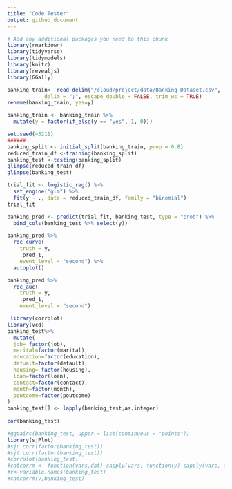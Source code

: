 ```yaml
---
title: "Code Tester"
output: github_document
---
```


```r
# Add any additional packages you need to this chunk
library(rmarkdown)
library(tidyverse)
library(tidymodels)
library(knitr)
library(revealjs)
library(GGally)
```


```r
banking_train<- read_delim("/cloud/project/data/Banking Dataset.csv",
            delim = ";", escape_double = FALSE, trim_ws = TRUE)
rename(banking_train, yes=y)
```

```r
banking_train <- banking_train %>%
  mutate(y = factor(if_else(y == "yes", 1, 0)))
```

```r

set.seed(45211)
######
banking_split <- initial_split(banking_train, prop = 0.8)
reduced_train_df <-training(banking_split)
banking_test <-testing(banking_split)
glimpse(reduced_train_df)
glimpse(banking_test)
```

```r
trial_fit <- logistic_reg() %>%
  set_engine("glm") %>%
  fit(y ~ ., data = reduced_train_df, family = "binomial")
trial_fit
```

```r
banking_pred <- predict(trial_fit, banking_test, type = "prob") %>%
  bind_cols(banking_test %>% select(y))

banking_pred %>%
  roc_curve(
    truth = y,
    .pred_1,
    event_level = "second") %>%
  autoplot()

banking_pred %>%
  roc_auc(
    truth = y,
    .pred_1,
    event_level = "second") 

```

```r

  
 library(corrplot)
library(vcd)
banking_test%>%
  mutate(
  job= factor(job),
  marital=factor(marital),
  education=factor(education),
  defualt=factor(default),
  housing= factor(housing),
  loan=factor(loan),
  contact=factor(contact),
  month=factor(month),
  poutcome=factor(poutcome)
)
banking_test[] <- lapply(banking_test,as.integer)
  
cor(banking_test)

#ggpairs(banking_test, upper = list(continuous = "points"))
library(sjPlot)
#sjp.corr(factor(banking_test))
#sjt.corr(factor(banking_test))
#corrplot(banking_test)
#catcorrm <- function(vars,dat) sapply(vars, function(y) sapply(vars, function(x) assocstats(table(dat[,x], dat[,y]))$cramer))
#v<-variable.names(banking_test)
#catcorrm(v,banking_test)
```


